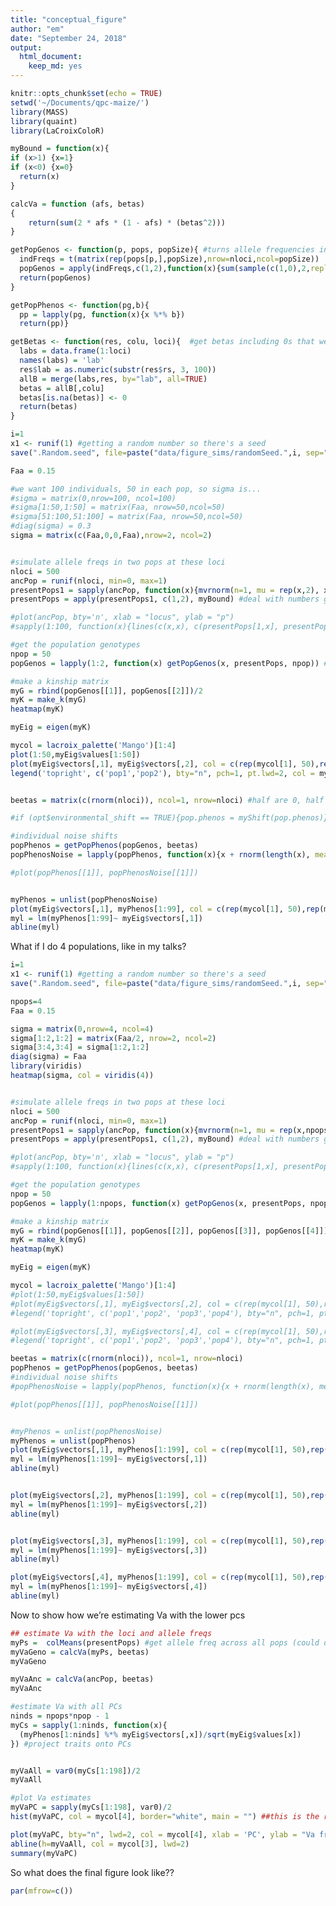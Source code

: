 ```yaml
---
title: "conceptual_figure"
author: "em"
date: "September 24, 2018"
output:
  html_document:
    keep_md: yes
---
```


```r
knitr::opts_chunk$set(echo = TRUE)
setwd('~/Documents/qpc-maize/')
library(MASS)
library(quaint)
library(LaCroixColoR)

myBound = function(x){
if (x>1) {x=1}
if (x<0) {x=0}
  return(x)
}

calcVa = function (afs, betas) 
{
    return(sum(2 * afs * (1 - afs) * (betas^2)))
}

getPopGenos <- function(p, pops, popSize){ #turns allele frequencies into individual genotypes, p is row, pops is the matrix of frequencies, popSize is the # of individuals per pop
  indFreqs = t(matrix(rep(pops[p,],popSize),nrow=nloci,ncol=popSize))
  popGenos = apply(indFreqs,c(1,2),function(x){sum(sample(c(1,0),2,replace=TRUE, prob = c(x,1-x)))})
  return(popGenos)
}

getPopPhenos <- function(pg,b){
  pp = lapply(pg, function(x){x %*% b}) 
  return(pp)}

getBetas <- function(res, colu, loci){  #get betas including 0s that weren't tested
  labs = data.frame(1:loci)
  names(labs) = 'lab'
  res$lab = as.numeric(substr(res$rs, 3, 100))
  allB = merge(labs,res, by="lab", all=TRUE)
  betas = allB[,colu]
  betas[is.na(betas)] <- 0
  return(betas)
}

```


```r

i=1
x1 <- runif(1) #getting a random number so there's a seed
save(".Random.seed", file=paste("data/figure_sims/randomSeed.",i, sep=""))

Faa = 0.15

#we want 100 individuals, 50 in each pop, so sigma is...
#sigma = matrix(0,nrow=100, ncol=100)
#sigma[1:50,1:50] = matrix(Faa, nrow=50,ncol=50)
#sigma[51:100,51:100] = matrix(Faa, nrow=50,ncol=50)
#diag(sigma) = 0.3
sigma = matrix(c(Faa,0,0,Faa),nrow=2, ncol=2)


#simulate allele freqs in two pops at these loci
nloci = 500
ancPop = runif(nloci, min=0, max=1)
presentPops1 = sapply(ancPop, function(x){mvrnorm(n=1, mu = rep(x,2), x*(1-x)*sigma)})
presentPops = apply(presentPops1, c(1,2), myBound) #deal with numbers greater or less than 0 (the outer bounds are sticky)

#plot(ancPop, bty='n', xlab = "locus", ylab = "p")
#sapply(1:100, function(x){lines(c(x,x), c(presentPops[1,x], presentPops[2,x]))})

#get the population genotypes
npop = 50
popGenos = lapply(1:2, function(x) getPopGenos(x, presentPops, npop)) #a list of 2 elements, each is a population

#make a kinship matrix
myG = rbind(popGenos[[1]], popGenos[[2]])/2
myK = make_k(myG)
heatmap(myK)

myEig = eigen(myK)

mycol = lacroix_palette('Mango')[1:4]
plot(1:50,myEig$values[1:50])
plot(myEig$vectors[,1], myEig$vectors[,2], col = c(rep(mycol[1], 50),rep(mycol[2], 50)), bty='n', xlab= 'PC1', ylab = 'PC2', lwd=2, xlim = c(-.2, .2))
legend('topright', c('pop1','pop2'), bty="n", pch=1, pt.lwd=2, col = mycol)


beetas = matrix(c(rnorm(nloci)), ncol=1, nrow=nloci) #half are 0, half are from a normal distribution

#if (opt$environmental_shift == TRUE){pop.phenos = myShift(pop.phenos)}

#individual noise shifts
popPhenos = getPopPhenos(popGenos, beetas)
popPhenosNoise = lapply(popPhenos, function(x){x + rnorm(length(x), mean=0, sd=sd(x)/2 )})

#plot(popPhenos[[1]], popPhenosNoise[[1]])


myPhenos = unlist(popPhenosNoise)
plot(myEig$vectors[,1], myPhenos[1:99], col = c(rep(mycol[1], 50),rep(mycol[2], 50)), bty="n", xlab = "PC1", ylab ="Sim phenos")
myl = lm(myPhenos[1:99]~ myEig$vectors[,1])
abline(myl)

```


What if I do 4 populations, like in my talks?

```r
i=1
x1 <- runif(1) #getting a random number so there's a seed
save(".Random.seed", file=paste("data/figure_sims/randomSeed.",i, sep=""))

npops=4
Faa = 0.15

sigma = matrix(0,nrow=4, ncol=4)
sigma[1:2,1:2] = matrix(Faa/2, nrow=2, ncol=2)
sigma[3:4,3:4] = sigma[1:2,1:2]
diag(sigma) = Faa
library(viridis)
heatmap(sigma, col = viridis(4))


#simulate allele freqs in two pops at these loci
nloci = 500
ancPop = runif(nloci, min=0, max=1)
presentPops1 = sapply(ancPop, function(x){mvrnorm(n=1, mu = rep(x,npops), x*(1-x)*sigma)})
presentPops = apply(presentPops1, c(1,2), myBound) #deal with numbers greater or less than 0 (the outer bounds are sticky)

#plot(ancPop, bty='n', xlab = "locus", ylab = "p")
#sapply(1:100, function(x){lines(c(x,x), c(presentPops[1,x], presentPops[2,x]))})

#get the population genotypes
npop = 50
popGenos = lapply(1:npops, function(x) getPopGenos(x, presentPops, npop)) #a list of elements, each is a population

#make a kinship matrix
myG = rbind(popGenos[[1]], popGenos[[2]], popGenos[[3]], popGenos[[4]])/2
myK = make_k(myG)
heatmap(myK)

myEig = eigen(myK)

mycol = lacroix_palette('Mango')[1:4]
#plot(1:50,myEig$values[1:50])
#plot(myEig$vectors[,1], myEig$vectors[,2], col = c(rep(mycol[1], 50),rep(mycol[2], 50), rep(mycol[3], 50), rep(mycol[4], 50)), bty='n', xlab= 'PC1', ylab = 'PC2', lwd=2, xlim = c(-.2, .2))
#legend('topright', c('pop1','pop2', 'pop3','pop4'), bty="n", pch=1, pt.lwd=2, col = mycol)

#plot(myEig$vectors[,3], myEig$vectors[,4], col = c(rep(mycol[1], 50),rep(mycol[2], 50), rep(mycol[3], 50), rep(mycol[4], 50)), bty='n', xlab= 'PC3', ylab = 'PC4', lwd=2, xlim = c(-.2, .2))
#legend('topright', c('pop1','pop2', 'pop3','pop4'), bty="n", pch=1, pt.lwd=2, col = mycol)

beetas = matrix(c(rnorm(nloci)), ncol=1, nrow=nloci) 
popPhenos = getPopPhenos(popGenos, beetas)
#individual noise shifts
#popPhenosNoise = lapply(popPhenos, function(x){x + rnorm(length(x), mean=0, sd=sd(x)/2 )})

#plot(popPhenos[[1]], popPhenosNoise[[1]])


#myPhenos = unlist(popPhenosNoise)
myPhenos = unlist(popPhenos)
plot(myEig$vectors[,1], myPhenos[1:199], col = c(rep(mycol[1], 50),rep(mycol[2], 50), rep(mycol[3], 50), rep(mycol[4], 50)), bty="n", xlab = "PC1", ylab ="Sim phenos", lwd=2)
myl = lm(myPhenos[1:199]~ myEig$vectors[,1])
abline(myl)


plot(myEig$vectors[,2], myPhenos[1:199], col = c(rep(mycol[1], 50),rep(mycol[2], 50), rep(mycol[3], 50), rep(mycol[4], 50)), bty="n", xlab = "PC1", ylab ="Sim phenos", lwd=2)
myl = lm(myPhenos[1:199]~ myEig$vectors[,2])
abline(myl)


plot(myEig$vectors[,3], myPhenos[1:199], col = c(rep(mycol[1], 50),rep(mycol[2], 50), rep(mycol[3], 50), rep(mycol[4], 50)), bty="n", xlab = "PC1", ylab ="Sim phenos",lwd=2)
myl = lm(myPhenos[1:199]~ myEig$vectors[,3])
abline(myl)

plot(myEig$vectors[,4], myPhenos[1:199], col = c(rep(mycol[1], 50),rep(mycol[2], 50), rep(mycol[3], 50), rep(mycol[4], 50)), bty="n", xlab = "PC1", ylab ="Sim phenos", lwd=2)
myl = lm(myPhenos[1:199]~ myEig$vectors[,4])
abline(myl)

```


Now to show how we're estimating Va with the lower pcs


```r
## estimate Va with the loci and allele freqs
myPs =  colMeans(presentPops) #get allele freq across all pops (could do with anc pop too)
myVaGeno = calcVa(myPs, beetas)
myVaGeno

myVaAnc = calcVa(ancPop, beetas)
myVaAnc

#estimate Va with all PCs
ninds = npops*npop - 1
myCs = sapply(1:ninds, function(x){
  (myPhenos[1:ninds] %*% myEig$vectors[,x])/sqrt(myEig$values[x])
}) #project traits onto PCs


myVaAll = var0(myCs[1:198])/2
myVaAll 

#plot Va estimates
myVaPC = sapply(myCs[1:198], var0)/2
hist(myVaPC, col = mycol[4], border="white", main = "") ##this is the right distribution, right?

plot(myVaPC, bty="n", lwd=2, col = mycol[4], xlab = 'PC', ylab = "Va from one PC")
abline(h=myVaAll, col = mycol[3], lwd=2)
summary(myVaPC)

```

So what does the final figure look like??

```r
par(mfrow=c())

```
